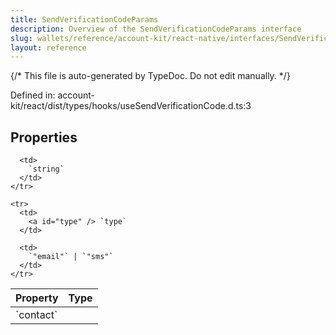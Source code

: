 ```yaml
---
title: SendVerificationCodeParams
description: Overview of the SendVerificationCodeParams interface
slug: wallets/reference/account-kit/react-native/interfaces/SendVerificationCodeParams
layout: reference
---
```


{/* This file is auto-generated by TypeDoc. Do not edit manually. */}

Defined in: account-kit/react/dist/types/hooks/useSendVerificationCode.d.ts:3

## Properties

<table>
  <thead>
    <tr>
      <th align="left">Property</th>
      <th align="left">Type</th>
    </tr>
  </thead>

  <tbody>
    <tr>
      <td>
        <a id="contact" /> `contact`
      </td>

      <td>
        `string`
      </td>
    </tr>

    <tr>
      <td>
        <a id="type" /> `type`
      </td>

      <td>
        `"email"` | `"sms"`
      </td>
    </tr>

  </tbody>
</table>

